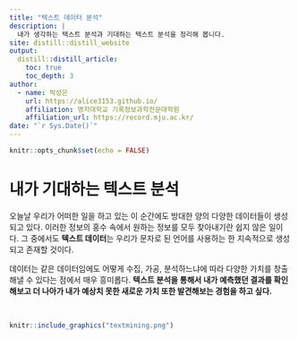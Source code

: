 ```yaml
---
title: "텍스트 데이터 분석"
description: |
  내가 생각하는 텍스트 분석과 기대하는 텍스트 분석을 정리해 봅니다.
site: distill::distill_website
output:
  distill::distill_article:
    toc: true
    toc_depth: 3  
author:
  - name: 박성은 
    url: https://alice3153.github.io/
    affiliation: 명지대학교 기록정보과학전문대학원
    affiliation_url: https://record.mju.ac.kr/
date: "`r Sys.Date()`" 
---
```


```r
knitr::opts_chunk$set(echo = FALSE)
```


# 내가 기대하는 텍스트 분석

오늘날 우리가 어떠한 일을 하고 있는 이 순간에도 방대한 양의 다양한 데이터들이 생성되고 있다. 이러한 정보의 홍수 속에서 원하는 정보를 모두 찾아내기란 쉽지 않은 일이다. 그 중에서도 **텍스트 데이터**는 우리가 문자로 된 언어를 사용하는 한 지속적으로 생성되고 존재할 것이다.

데이터는 같은 데이터임에도 어떻게 수집, 가공, 분석하느냐에 따라 다양한 가치를 창출해낼 수 있다는 점에서 매우 흥미롭다. **텍스트 분석을 통해서 내가 예측했던 결과를 확인해보고 더 나아가 내가 예상치 못한 새로운 가치 또한 발견해보는 경험을 하고 싶다.**

<br>

```r
knitr::include_graphics("textmining.png")
```
